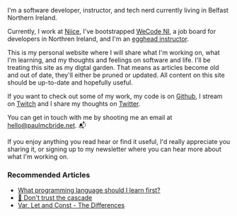 I'm a software developer, instructor, and tech nerd currently living in Belfast Northern Ireland.

Currently, I work at [Niice](https://niice.co), I've bootstrapped [WeCode NI](https://wecodeni.com), a job board for developers in Northren Ireland, and I'm an [egghead instructor](https://egghead.io/instructors/paul-mcbride?af=auhexg).

This is my personal website where I will share what I'm working on, what I'm learning, and my thoughts and feelings on software and life. I'll be treating this site as my digtal garden. That means as articles become old and out of date, they'll either be pruned or updated. All content on this site should be up-to-date and hopefully useful.

If you want to check out some of my work, my code is on [Github](https://github.com/ThePaulMcBride), I stream on [Twitch](https://twitch.tv/ThePaulMcBride) and I share my thoughts on [Twitter](https://twitter.com/ThePaulMcBride).

You can get in touch with me by shooting me an email at [hello@paulmcbride.net](mailto:hello@paulmcbride.net). 📬

If you enjoy anything you read hear or find it useful, I'd really appreciate you sharing it, or signing up to my newsletter where you can hear more about what I'm working on.

### Recommended Articles

- [What programming language should I learn first?](/what-programming-language-should-i-learn-first)
- [🌊 Don't trust the cascade](/dont-trust-the-cascade)
- [Var, Let and Const - The Differences](/var-let-const)
